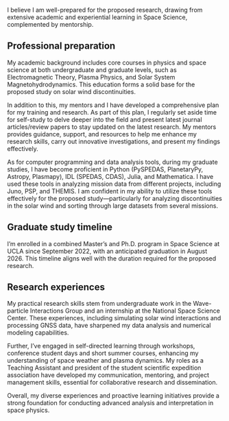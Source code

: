 <!-- # Research Readiness Statement -->
I believe I am well-prepared for the proposed research, drawing from extensive academic and experiential learning in Space Science, complemented by mentorship.

## Professional preparation

My academic background includes core courses in physics and space science at both undergraduate and graduate levels, such as Electromagnetic Theory, Plasma Physics, and Solar System Magnetohydrodynamics. This education forms a solid base for the proposed study on solar wind discontinuities.

In addition to this, my mentors and I have developed a comprehensive plan for my training and research. As part of this plan, I regularly set aside time for self-study to delve deeper into the field and present latest journal articles/review papers to stay updated on the latest research. My mentors provides guidance, support, and resources to help me enhance my research skills, carry out innovative investigations, and present my findings effectively.

As for computer programming and data analysis tools, during my graduate studies, I have become proficient in Python (PySPEDAS, PlanetaryPy, Astropy, Plasmapy), IDL (SPEDAS, CDAS), Julia, and Mathematica. I have used these tools in analyzing mission data from different projects, including Juno, PSP, and THEMIS. I am confident in my ability to utilize these tools effectively for the proposed study—particularly for analyzing discontinuities in the solar wind and sorting through large datasets from several missions.

## Graduate study timeline

I'm enrolled in a combined Master's and Ph.D. program in Space Science at UCLA since September 2022, with an anticipated graduation in August 2026. This timeline aligns well with the duration required for the proposed research.

## Research experiences

My practical research skills stem from undergraduate work in the Wave-particle Interactions Group and an internship at the National Space Science Center. These experiences, including simulating solar wind interactions and processing GNSS data, have sharpened my data analysis and numerical modeling capabilities.

Further, I've engaged in self-directed learning through workshops, conference student days and short summer courses, enhancing my understanding of space weather and plasma dynamics. My roles as a Teaching Assistant and president of the student scientific expedition association have developed my communication, mentoring, and project management skills, essential for collaborative research and dissemination.

Overall, my diverse experiences and proactive learning initiatives provide a strong foundation for conducting advanced analysis and interpretation in space physics.
